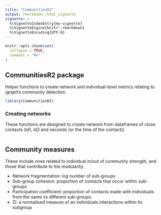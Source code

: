 ```yaml
---
title: "CommunitiesR2"
output: rmarkdown::html_vignette
vignette: >
  %\VignetteIndexEntry{my-vignette}
  %\VignetteEngine{knitr::rmarkdown}
  %\VignetteEncoding{UTF-8}
---
```


```r
knitr::opts_chunk$set(
  collapse = TRUE,
  comment = "#>"
)
```

## CommunitiesR2 package
Helper functions to create network and individual-level metrics relating to igraph's community detection.
```r
library(CommunitiesR2)
```


### Creating networks
  These functions are designed to create network from dataframes of close contacts (id1, id2 and seconds (or the time of the contact))
```r

```

## Community measures
  These include ones related to individual in/out of community strength, and those that contribute to the modularity. 
  
  * Network fragmentation: log number of sub-groups
  * Sub-group cohesion: proportion of contacts that occur within sub-groups
  * Participation coefficient: proportion of contacts made with individuals from the same vs different sub-groups.
  * Zi: a normalised measure of an individuals interactions within its subgroup
  
